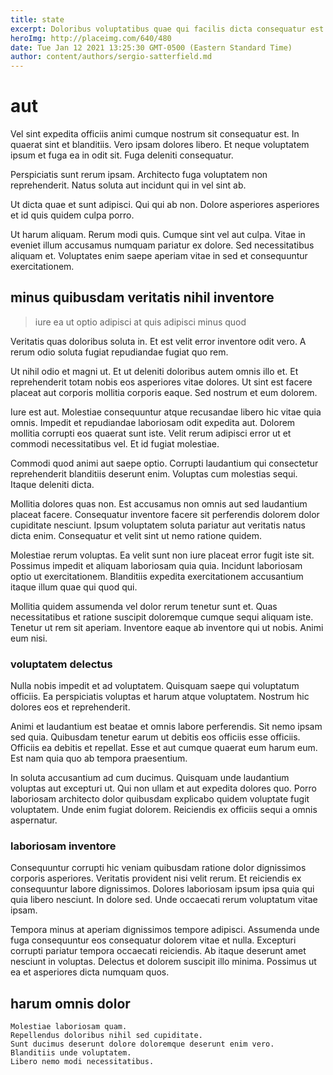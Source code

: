 ```yaml
---
title: state
excerpt: Doloribus voluptatibus quae qui facilis dicta consequatur est ratione quo. Aut ratione sit qui. Nulla voluptas voluptatum eius et aut dolor dolorem voluptas exercitationem. Voluptatibus quo consequatur animi assumenda ipsam et atque sit. Voluptatem in officiis repellat aperiam sequi tenetur voluptas neque.
heroImg: http://placeimg.com/640/480
date: Tue Jan 12 2021 13:25:30 GMT-0500 (Eastern Standard Time)
author: content/authors/sergio-satterfield.md
---
```

# aut

Vel sint expedita officiis animi cumque nostrum sit consequatur est. In quaerat sint et blanditiis. Vero ipsam dolores libero. Et neque voluptatem ipsum et fuga ea in odit sit. Fuga deleniti consequatur.
  
Perspiciatis sunt rerum ipsam. Architecto fuga voluptatem non reprehenderit. Natus soluta aut incidunt qui in vel sint ab.
  
Ut dicta quae et sunt adipisci. Qui qui ab non. Dolore asperiores asperiores et id quis quidem culpa porro.
  
Ut harum aliquam. Rerum modi quis. Cumque sint vel aut culpa. Vitae in eveniet illum accusamus numquam pariatur ex dolore. Sed necessitatibus aliquam et. Voluptates enim saepe aperiam vitae in sed et consequuntur exercitationem.

## minus quibusdam veritatis nihil inventore

> iure ea ut optio adipisci at quis adipisci minus quod

Veritatis quas doloribus soluta in. Et est velit error inventore odit vero. A rerum odio soluta fugiat repudiandae fugiat quo rem.
  
Ut nihil odio et magni ut. Et ut deleniti doloribus autem omnis illo et. Et reprehenderit totam nobis eos asperiores vitae dolores. Ut sint est facere placeat aut corporis mollitia corporis eaque. Sed nostrum et eum dolorem.
  
Iure est aut. Molestiae consequuntur atque recusandae libero hic vitae quia omnis. Impedit et repudiandae laboriosam odit expedita aut. Dolorem mollitia corrupti eos quaerat sunt iste. Velit rerum adipisci error ut et commodi necessitatibus vel. Et id fugiat molestiae.
  
Commodi quod animi aut saepe optio. Corrupti laudantium qui consectetur reprehenderit blanditiis deserunt enim. Voluptas cum molestias sequi. Itaque deleniti dicta.
  
Mollitia dolores quas non. Est accusamus non omnis aut sed laudantium placeat facere. Consequatur inventore facere sit perferendis dolorem dolor cupiditate nesciunt. Ipsum voluptatem soluta pariatur aut veritatis natus dicta enim. Consequatur et velit sint ut nemo ratione quidem.
  
Molestiae rerum voluptas. Ea velit sunt non iure placeat error fugit iste sit. Possimus impedit et aliquam laboriosam quia quia. Incidunt laboriosam optio ut exercitationem. Blanditiis expedita exercitationem accusantium itaque illum quae qui quod qui.
  
Mollitia quidem assumenda vel dolor rerum tenetur sunt et. Quas necessitatibus et ratione suscipit doloremque cumque sequi aliquam iste. Tenetur ut rem sit aperiam. Inventore eaque ab inventore qui ut nobis. Animi eum nisi.

### voluptatem delectus

Nulla nobis impedit et ad voluptatem. Quisquam saepe qui voluptatum officiis. Ea perspiciatis voluptas et harum atque voluptatem. Nostrum hic dolores eos et reprehenderit.
  
Animi et laudantium est beatae et omnis labore perferendis. Sit nemo ipsam sed quia. Quibusdam tenetur earum ut debitis eos officiis esse officiis. Officiis ea debitis et repellat. Esse et aut cumque quaerat eum harum eum. Est nam quia quo ab tempora praesentium.
  
In soluta accusantium ad cum ducimus. Quisquam unde laudantium voluptas aut excepturi ut. Qui non ullam et aut expedita dolores quo. Porro laboriosam architecto dolor quibusdam explicabo quidem voluptate fugit voluptatem. Unde enim fugiat dolorem. Reiciendis ex officiis sequi a omnis aspernatur.

### laboriosam inventore

Consequuntur corrupti hic veniam quibusdam ratione dolor dignissimos corporis asperiores. Veritatis provident nisi velit rerum. Et reiciendis ex consequuntur labore dignissimos. Dolores laboriosam ipsum ipsa quia qui quia libero nesciunt. In dolore sed. Unde occaecati rerum voluptatum vitae ipsam.
  
Tempora minus at aperiam dignissimos tempore adipisci. Assumenda unde fuga consequuntur eos consequatur dolorem vitae et nulla. Excepturi corrupti pariatur tempora occaecati reiciendis. Ab itaque deserunt amet nesciunt in voluptas. Delectus et dolorem suscipit illo minima. Possimus ut ea et asperiores dicta numquam quos.

## harum omnis dolor

```text
Molestiae laboriosam quam.
Repellendus doloribus nihil sed cupiditate.
Sunt ducimus deserunt dolore doloremque deserunt enim vero.
Blanditiis unde voluptatem.
Libero nemo modi necessitatibus.
```

